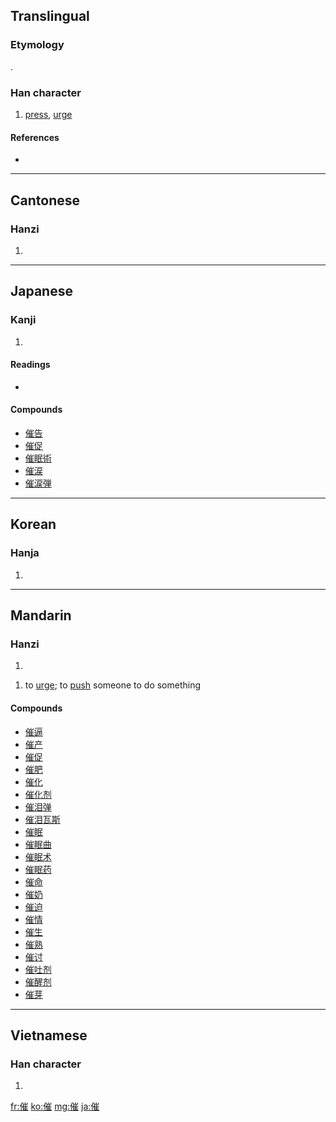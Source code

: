 ==Translingual==
===Etymology===
{{Han compound|人|alt1=亻|t1=person|崔|ls=psc|c1=s|c2=p}}.

===Han character===
{{Han char|rn=9|rad=人|as=11|sn=13|four=2221<sub>4</sub>|canj=人山人土 (OUOG)}}

# [[press]], [[urge]]

====References====
* {{Han ref|kx=0114.090|dkj=01005|dj=0242.170|hdz=10211.070|uh=50AC|ud=20652|bh=B6CA|bd=46794}}

----

==Cantonese==

===Hanzi===
{{yue-hanzi|jyut=|y=cheui1}}

# {{defn|Cantonese|sort=人11}}

----

==Japanese==

===Kanji===
{{ja-kanji|grade=c|rs=人11}}

# {{defn|Japanese|sort=人11}}

====Readings====
* {{ja-readings|on=[[さい]] (sai)|kun=[[もよおす]] (moyoosu), [[うながす]] (unagasu), [[もよおし]] (moyooshi)}}

====Compounds====
* [[催告]]
* [[催促]]
* [[催眠術]]
* [[催涙]]
* [[催涙弾]]

----

==Korean==

===Hanja===
{{ko-hanja|hangeul=최|rv=choe|mr=ch'oe}}

# {{defn|Korean|sort=人11}}

----

==Mandarin==

===Hanzi===
{{cmn-hanzi|pin=[[cuī]] ([[cui1]])|wg=ts'ui<sup>1</sup>}}

# {{defn|Mandarin|sort=人11}}

# to [[urge]]; to [[push]] someone to do something

====Compounds====
* [[催逼]]
* [[催产]]
* [[催促]]
* [[催肥]]
* [[催化]]
* [[催化剂]]
* [[催泪弹]]
* [[催泪瓦斯]]
* [[催眠]]
* [[催眠曲]]
* [[催眠术]]
* [[催眠药]]
* [[催命]]
* [[催奶]]
* [[催迫]]
* [[催情]]
* [[催生]]
* [[催熟]]
* [[催讨]]
* [[催吐剂]]
* [[催醒剂]]
* [[催芽]]

----

==Vietnamese==

===Han character===
{{vi-hantu|[[thôi]], [[thòi]], [[thui]]|rs=人11}}

# {{defn|Vietnamese|sort=人11}}

[[fr:催]]
[[ko:催]]
[[mg:催]]
[[ja:催]]